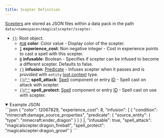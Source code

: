 ```yaml
---
title: Scepter Definition
---
```


[Scepters](scepters) are stored as JSON files within a data pack in the path `data/<namespace>/magicalscepter/scepter`.

- [`{}`][object]: Root object.
    - [`RGB`][number] **color**: Color value - Display color of the scepter.
    - [`I`][number] **experience_cost**: Non negative integer - Cost in experience points to cast a spell with this scepter.
    - [`B`][boolean] **infusable**: Boolean - Specifies if scepter can be infused to become a different scepter. Defaults to false.
    - [`{}`][object] **infusion**: [Predicate][predicate] - Infuses scepter when it passes and is provided with `entity` [loot context][loot-context] type.
    - [`{}`][object]/[`""`][string] **spell_attack**: [Spell](../spells/spell_definition) component or entry [ID][id] - Spell cast on attack with scepter.
    - [`{}`][object]/[`""`][string] **spell_protect**: [Spell](../spells/spell_definition) component or entry [ID][id] - Spell cast on use with scepter.

<details open>
  <summary>Example JSON</summary>
  ```json
  {
    "color": 12067829,
    "experience_cost": 8,
    "infusion": [
      {
        "condition": "minecraft:damage_source_properties",
        "predicate": {
          "source_entity": {
            "type": "minecraft:ender_dragon"
          }
        }
      }
    ],
    "infusable": true,
    "spell_attack": "magicalscepter:dragon_fireball",
    "spell_protect": "magicalscepter:dragon_growl"
  }
  ```
</details>

[string]: https://minecraft.wiki/w/JSON#String "JSON String"
[number]: https://minecraft.wiki/w/JSON#Number "JSON Number"
[object]: https://minecraft.wiki/w/JSON#Object "JSON Object"
[array]: https://minecraft.wiki/w/JSON#Array "JSON Array"
[boolean]: https://minecraft.wiki/w/JSON#Boolean "JSON Boolean"
[text]: https://minecraft.wiki/w/Text_component_format "Text Component"
[predicate]: https://minecraft.wiki/w/Predicate "Predicate"
[loot-context]: https://minecraft.wiki/w/Loot_context "Loot Context"
[id]: https://minecraft.wiki/w/Resource_location "Identifier"
